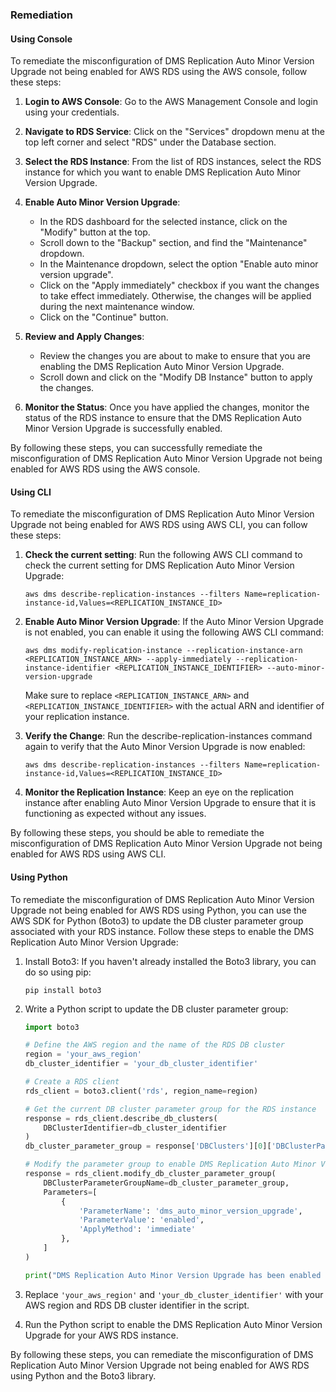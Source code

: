 ### Remediation

#### Using Console

To remediate the misconfiguration of DMS Replication Auto Minor Version Upgrade not being enabled for AWS RDS using the AWS console, follow these steps:

1. **Login to AWS Console**: Go to the AWS Management Console and login using your credentials.

2. **Navigate to RDS Service**: Click on the "Services" dropdown menu at the top left corner and select "RDS" under the Database section.

3. **Select the RDS Instance**: From the list of RDS instances, select the RDS instance for which you want to enable DMS Replication Auto Minor Version Upgrade.

4. **Enable Auto Minor Version Upgrade**:
   - In the RDS dashboard for the selected instance, click on the "Modify" button at the top.
   - Scroll down to the "Backup" section, and find the "Maintenance" dropdown.
   - In the Maintenance dropdown, select the option "Enable auto minor version upgrade".
   - Click on the "Apply immediately" checkbox if you want the changes to take effect immediately. Otherwise, the changes will be applied during the next maintenance window.
   - Click on the "Continue" button.

5. **Review and Apply Changes**:
   - Review the changes you are about to make to ensure that you are enabling the DMS Replication Auto Minor Version Upgrade.
   - Scroll down and click on the "Modify DB Instance" button to apply the changes.

6. **Monitor the Status**: Once you have applied the changes, monitor the status of the RDS instance to ensure that the DMS Replication Auto Minor Version Upgrade is successfully enabled.

By following these steps, you can successfully remediate the misconfiguration of DMS Replication Auto Minor Version Upgrade not being enabled for AWS RDS using the AWS console.

#### Using CLI

To remediate the misconfiguration of DMS Replication Auto Minor Version Upgrade not being enabled for AWS RDS using AWS CLI, you can follow these steps:

1. **Check the current setting**:
   Run the following AWS CLI command to check the current setting for DMS Replication Auto Minor Version Upgrade:
   ```
   aws dms describe-replication-instances --filters Name=replication-instance-id,Values=<REPLICATION_INSTANCE_ID>
   ```

2. **Enable Auto Minor Version Upgrade**:
   If the Auto Minor Version Upgrade is not enabled, you can enable it using the following AWS CLI command:
   ```
   aws dms modify-replication-instance --replication-instance-arn <REPLICATION_INSTANCE_ARN> --apply-immediately --replication-instance-identifier <REPLICATION_INSTANCE_IDENTIFIER> --auto-minor-version-upgrade
   ```

   Make sure to replace `<REPLICATION_INSTANCE_ARN>` and `<REPLICATION_INSTANCE_IDENTIFIER>` with the actual ARN and identifier of your replication instance.

3. **Verify the Change**:
   Run the describe-replication-instances command again to verify that the Auto Minor Version Upgrade is now enabled:
   ```
   aws dms describe-replication-instances --filters Name=replication-instance-id,Values=<REPLICATION_INSTANCE_ID>
   ```

4. **Monitor the Replication Instance**:
   Keep an eye on the replication instance after enabling Auto Minor Version Upgrade to ensure that it is functioning as expected without any issues.

By following these steps, you should be able to remediate the misconfiguration of DMS Replication Auto Minor Version Upgrade not being enabled for AWS RDS using AWS CLI.

#### Using Python

To remediate the misconfiguration of DMS Replication Auto Minor Version Upgrade not being enabled for AWS RDS using Python, you can use the AWS SDK for Python (Boto3) to update the DB cluster parameter group associated with your RDS instance. Follow these steps to enable the DMS Replication Auto Minor Version Upgrade:

1. Install Boto3: If you haven't already installed the Boto3 library, you can do so using pip:
   ```
   pip install boto3
   ```

2. Write a Python script to update the DB cluster parameter group:
   ```python
   import boto3

   # Define the AWS region and the name of the RDS DB cluster
   region = 'your_aws_region'
   db_cluster_identifier = 'your_db_cluster_identifier'

   # Create a RDS client
   rds_client = boto3.client('rds', region_name=region)

   # Get the current DB cluster parameter group for the RDS instance
   response = rds_client.describe_db_clusters(
       DBClusterIdentifier=db_cluster_identifier
   )
   db_cluster_parameter_group = response['DBClusters'][0]['DBClusterParameterGroup']

   # Modify the parameter group to enable DMS Replication Auto Minor Version Upgrade
   response = rds_client.modify_db_cluster_parameter_group(
       DBClusterParameterGroupName=db_cluster_parameter_group,
       Parameters=[
           {
               'ParameterName': 'dms_auto_minor_version_upgrade',
               'ParameterValue': 'enabled',
               'ApplyMethod': 'immediate'
           },
       ]
   )

   print("DMS Replication Auto Minor Version Upgrade has been enabled for the RDS instance.")
   ```

3. Replace `'your_aws_region'` and `'your_db_cluster_identifier'` with your AWS region and RDS DB cluster identifier in the script.

4. Run the Python script to enable the DMS Replication Auto Minor Version Upgrade for your AWS RDS instance.

By following these steps, you can remediate the misconfiguration of DMS Replication Auto Minor Version Upgrade not being enabled for AWS RDS using Python and the Boto3 library.

